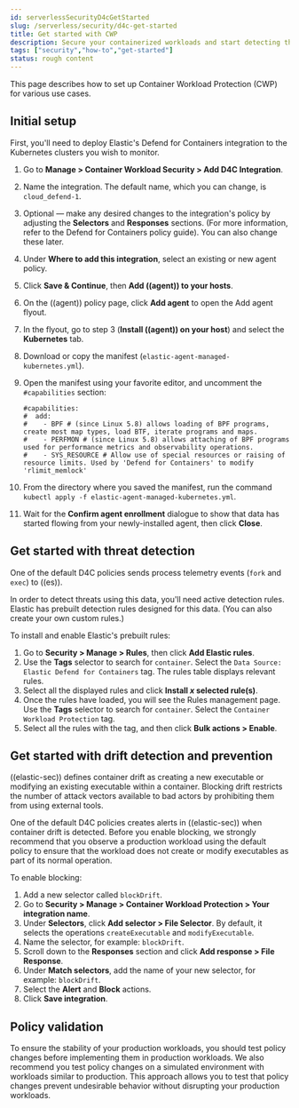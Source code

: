 ```yaml
---
id: serverlessSecurityD4cGetStarted
slug: /serverless/security/d4c-get-started
title: Get started with CWP
description: Secure your containerized workloads and start detecting threats and vulnerabilities.
tags: ["security","how-to","get-started"]
status: rough content
---
```



<RoughContent />

<div id="d4c-get-started"></div>

This page describes how to set up Container Workload Protection (CWP) for various use cases.

## Initial setup

First, you'll need to deploy Elastic's Defend for Containers integration to the Kubernetes clusters you wish to monitor.

1. Go to **Manage > Container Workload Security > Add D4C Integration**.
1. Name the integration. The default name, which you can change, is `cloud_defend-1`.
1. Optional — make any desired changes to the integration's policy by adjusting the **Selectors** and **Responses** sections. (For more information, refer to the <DocLink id="serverlessSecurityD4cPolicyGuide">Defend for Containers policy guide</DocLink>). You can also change these later.
1. Under **Where to add this integration**, select an existing or new agent policy.
1. Click **Save & Continue**, then **Add ((agent)) to your hosts**.
1. On the ((agent)) policy page, click **Add agent** to open the Add agent flyout.
1. In the flyout, go to step 3 (**Install ((agent)) on your host**) and select the **Kubernetes** tab.
1. Download or copy the manifest (`elastic-agent-managed-kubernetes.yml`).
1. Open the manifest using your favorite editor, and uncomment the `#capabilities` section:

    ```console
    #capabilities:
    #  add:
    #    - BPF # (since Linux 5.8) allows loading of BPF programs, create most map types, load BTF, iterate programs and maps.
    #    - PERFMON # (since Linux 5.8) allows attaching of BPF programs used for performance metrics and observability operations.
    #    - SYS_RESOURCE # Allow use of special resources or raising of resource limits. Used by 'Defend for Containers' to modify 'rlimit_memlock'
    ```

1. From the directory where you saved the manifest, run the command `kubectl apply -f elastic-agent-managed-kubernetes.yml`.
1. Wait for the **Confirm agent enrollment** dialogue to show that data has started flowing from your newly-installed agent, then click **Close**.

<div id="d4c-get-started-threat"></div>

## Get started with threat detection

One of the <DocLink id="serverlessSecurityD4cPolicyGuide" section="default-policies">default D4C policies</DocLink> sends process telemetry events (`fork` and `exec`) to ((es)).

In order to detect threats using this data, you'll need active <DocLink id="serverlessSecurityDetectionEngineOverview">detection rules</DocLink>. Elastic has prebuilt detection rules designed for this data. (You can also create your own <DocLink id="serverlessSecurityRulesUiCreate">custom rules</DocLink>.)

To install and enable Elastic's prebuilt rules:

1. Go to **Security > Manage > Rules**, then click **Add Elastic rules**.
1. Use the **Tags** selector to search for `container`. Select the `Data Source: Elastic Defend for Containers` tag. The rules table displays relevant rules.
1. Select all the displayed rules and click **Install _x_ selected rule(s)**.
1. Once the rules have loaded, you will see the Rules management page. Use the **Tags** selector to search for `container`. Select the `Container Workload Protection` tag.
1. Select all the rules with the tag, and then click **Bulk actions > Enable**.

<div id="d4c-get-started-drift"></div>

## Get started with drift detection and prevention

((elastic-sec)) defines container drift as creating a new executable or modifying an existing executable within a container. Blocking drift restricts the number of attack vectors available to bad actors by prohibiting them from using external tools.

One of the <DocLink id="serverlessSecurityD4cPolicyGuide" section="default-policies">default D4C policies</DocLink> creates alerts in ((elastic-sec)) when container drift is detected. Before you enable blocking, we strongly recommend that you observe a production workload using the default policy to ensure that the workload does not create or modify executables as part of its normal operation.

To enable blocking:

1. Add a new selector called `blockDrift`.
1. Go to **Security > Manage > Container Workload Protection > Your integration name**.
1. Under **Selectors**, click **Add selector > File Selector**. By default, it selects the operations `createExecutable` and `modifyExecutable`.
1. Name the selector, for example: `blockDrift`.
1. Scroll down to the **Responses** section and click **Add response > File Response**.
1. Under **Match selectors**, add the name of your new selector, for example: `blockDrift`.
1. Select the **Alert** and **Block** actions.
1. Click **Save integration**.

<div id="d4c-get-started-validation"></div>

## Policy validation
To ensure the stability of your production workloads, you should test policy changes before implementing them in production workloads. We also recommend you test policy changes on a simulated environment with workloads similar to production. This approach allows you to test that policy changes prevent undesirable behavior without disrupting your production workloads.

